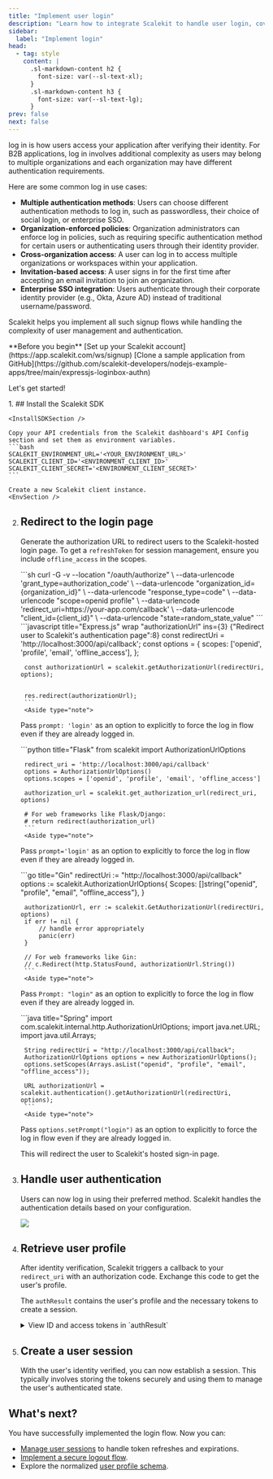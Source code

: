 ```yaml
---
title: "Implement user login"
description: "Learn how to integrate Scalekit to handle user login, covering multiple authentication methods, organization policies, and secure session creation."
sidebar:
  label: "Implement login"
head:
  - tag: style
    content: |
      .sl-markdown-content h2 {
        font-size: var(--sl-text-xl);
      }
      .sl-markdown-content h3 {
        font-size: var(--sl-text-lg);
      }
prev: false
next: false
---
```


log in is how users access your application after verifying their identity. For B2B applications, log in involves additional complexity as users may belong to multiple organizations and each organization may have different authentication requirements.

Here are some common log in use cases:

- **Multiple authentication methods**: Users can choose different authentication methods to log in, such as passwordless, their choice of social login, or enterprise SSO.
- **Organization-enforced policies**: Organization administrators can enforce log in policies, such as requiring specific authentication method for certain users or authenticating users through their identity provider.
- **Cross-organization access**: A user can log in to access multiple organizations or workspaces within your application.
- **Invitation-based access**: A user signs in for the first time after accepting an email invitation to join an organization.
- **Enterprise SSO integration**: Users authenticate through their corporate identity provider (e.g., Okta, Azure AD) instead of traditional username/password.

Scalekit helps you implement all such signup flows while handling the complexity of user management and authentication.


<div>
   **Before you begin**
  <CheckItem iconName="external">
     [Set up your Scalekit account](https://app.scalekit.com/ws/signup)
  </CheckItem>
  <CheckItem iconName="github">
     [Clone a sample application from GitHub](https://github.com/scalekit-developers/nodejs-example-apps/tree/main/expressjs-loginbox-authn)
  </CheckItem>
</div>

Let's get started!

<Steps>
 1. ## Install the Scalekit SDK

    <InstallSDKSection />

    Copy your API credentials from the Scalekit dashboard's API Config section and set them as environment variables.
    ```bash
    SCALEKIT_ENVIRONMENT_URL='<YOUR_ENVIRONMENT_URL>'
    SCALEKIT_CLIENT_ID='<ENVIRONMENT_CLIENT_ID>'
    SCALEKIT_CLIENT_SECRET='<ENVIRONMENT_CLIENT_SECRET>'
    ```

    Create a new Scalekit client instance.
    <EnvSection />

  2. ## Redirect to the login page
       Generate the authorization URL to redirect users to the Scalekit-hosted login page. To get a `refreshToken` for session management, ensure you include `offline_access` in the scopes.

      <Tabs syncKey="tech-stack">
        <TabItem value="curl" label="cURL">
          ```sh
          curl -G -v --location "<SCALEKIT_ENVIRONMENT_URL>/oauth/authorize" \
          --data-urlencode 'grant_type=authorization_code' \
          --data-urlencode "organization_id={organization_id}" \
          --data-urlencode "response_type=code" \
          --data-urlencode "scope=openid profile" \
          --data-urlencode 'redirect_uri=https://your-app.com/callback' \
          --data-urlencode "client_id={client_id}" \
          --data-urlencode "state=random_state_value"
          ```
        </TabItem>
        <TabItem value="node" label="Node.js">
          ```javascript title="Express.js" wrap "authorizationUrl" ins={3} {"Redirect user to Scalekit's authentication page":8}
          const redirectUri = 'http://localhost:3000/api/callback';
          const options = {
            scopes: ['openid', 'profile', 'email', 'offline_access'],
          };

          const authorizationUrl = scalekit.getAuthorizationUrl(redirectUri, options);


          res.redirect(authorizationUrl);
          ```
          <Aside type="note">
        Pass `prompt: 'login'` as an option to explicitly to force the log in flow even if they are already logged in.
      </Aside>
        </TabItem>
        <TabItem value="python" label="Python">
          ```python title="Flask"
          from scalekit import AuthorizationUrlOptions

          redirect_uri = 'http://localhost:3000/api/callback'
          options = AuthorizationUrlOptions()
          options.scopes = ['openid', 'profile', 'email', 'offline_access']

          authorization_url = scalekit.get_authorization_url(redirect_uri, options)

          # For web frameworks like Flask/Django:
          # return redirect(authorization_url)
          ```
          <Aside type="note">
        Pass `prompt='login'` as an option to explicitly to force the log in flow even if they are already logged in.
      </Aside>
        </TabItem>
        <TabItem value="go" label="Go">
          ```go title="Gin"
          redirectUri := "http://localhost:3000/api/callback"
          options := scalekit.AuthorizationUrlOptions{
              Scopes: []string{"openid", "profile", "email", "offline_access"},
          }

          authorizationUrl, err := scalekit.GetAuthorizationUrl(redirectUri, options)
          if err != nil {
              // handle error appropriately
              panic(err)
          }

          // For web frameworks like Gin:
          // c.Redirect(http.StatusFound, authorizationUrl.String())
          ```
          <Aside type="note">
        Pass `Prompt: "login"` as an option to explicitly to force the log in flow even if they are already logged in.
      </Aside>
        </TabItem>
        <TabItem value="java" label="Java">
          ```java title="Spring"
          import com.scalekit.internal.http.AuthorizationUrlOptions;
          import java.net.URL;
          import java.util.Arrays;

          String redirectUri = "http://localhost:3000/api/callback";
          AuthorizationUrlOptions options = new AuthorizationUrlOptions();
          options.setScopes(Arrays.asList("openid", "profile", "email", "offline_access"));

          URL authorizationUrl = scalekit.authentication().getAuthorizationUrl(redirectUri, options);
          ```
          <Aside type="note">
        Pass `options.setPrompt("login")` as an option to explicitly to force the log in flow even if they are already logged in.
      </Aside>
        </TabItem>
      </Tabs>


     This will redirect the user to Scalekit's hosted sign-in page.



3. ## Handle user authentication
      Users can now log in using their preferred method. Scalekit handles the authentication details based on your configuration.

      ![](@/assets/docs/fsa/quickstart/1.png)

      <LinkCard
        title="Configure Authentication Methods"
        href="/fsa/guides/auth-methods/"
        description="Learn how to enable and customize passwordless, social, and enterprise SSO login options."
      />

4. ## Retrieve user profile
      After identity verification, Scalekit triggers a callback to your `redirect_uri` with an authorization code. Exchange this code to get the user's profile.

      <RetrieveUserDetailsSection />

      The `authResult` contains the user's profile and the necessary tokens to create a session.

      <details>
      <summary>View ID and access tokens in `authResult`</summary>
      <UserProfileSection />
      </details>

4. ## Create a user session
      With the user's identity verified, you can now establish a session. This typically involves storing the tokens securely and using them to manage the user's authenticated state.

      <CreateSessionSection />

</Steps>

## What's next?

You have successfully implemented the login flow. Now you can:
- [Manage user sessions](/fsa/guides/manage-session/) to handle token refreshes and expirations.
- [Implement a secure logout flow](/fsa/guides/logout/).
- Explore the normalized [user profile schema](/fsa/reference/user-profile/).
